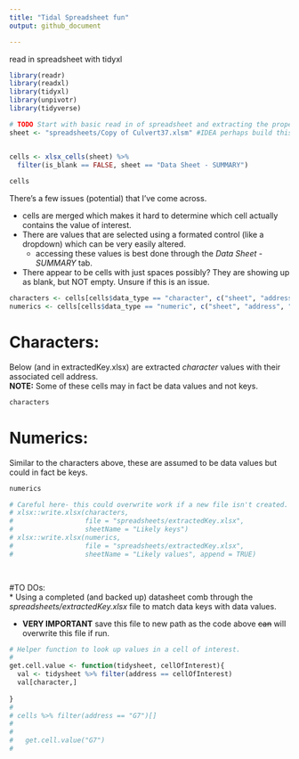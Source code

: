 ```yaml
---
title: "Tidal Spreadsheet fun"
output: github_document

---
```


read in spreadsheet with tidyxl
```r

library(readr)
library(readxl)
library(tidyxl)
library(unpivotr)
library(tidyverse)

```

```r

# TODO Start with basic read in of spreadsheet and extracting the proper cells.
sheet <- "spreadsheets/Copy of Culvert37.xlsm" #IDEA perhaps build this as a shiny gadget to allow for pushing onto the web for others?


cells <- xlsx_cells(sheet) %>% 
  filter(is_blank == FALSE, sheet == "Data Sheet - SUMMARY") 
  
cells

```
There's a few issues (potential) that I've come across.  

* cells are merged which makes it hard to determine which cell actually contains the value of interest.  
* There are values that are selected using a formated control (like a dropdown) which can be very easily altered.  
  + accessing these values is best done through the *Data Sheet - SUMMARY* tab.  
* There appear to be cells with just spaces possibly? They are showing up as blank, but NOT empty. Unsure if this is an issue.

```r
characters <- cells[cells$data_type == "character", c("sheet", "address", "character")]
numerics <- cells[cells$data_type == "numeric", c("sheet", "address", "numeric")]

```
# Characters:
Below (and in extractedKey.xlsx) are extracted *character* values with their associated cell address.  
**NOTE:** Some of these cells may in fact be data values and not keys.  

```r
characters
```

# Numerics:
Similar to the characters above, these are assumed to be data values but could in fact be keys.  
```r
numerics
```

```r
# Careful here- this could overwrite work if a new file isn't created.
# xlsx::write.xlsx(characters, 
#                  file = "spreadsheets/extractedKey.xlsx", 
#                  sheetName = "Likely keys") 
# xlsx::write.xlsx(numerics, 
#                  file = "spreadsheets/extractedKey.xlsx", 
#                  sheetName = "Likely values", append = TRUE)

  
```

#TO DOs:  
* Using a completed (and backed up) datasheet comb through the *spreadsheets/extractedKey.xlsx* file to match data keys with data values.   

* **VERY IMPORTANT** save this file to new path as the code above ~~can~~ will overwrite this file if run.

```r

# Helper function to look up values in a cell of interest.
# 
get.cell.value <- function(tidysheet, cellOfInterest){
  val <- tidysheet %>% filter(address == cellOfInterest)
  val[character,]
  
}
# 
# cells %>% filter(address == "G7")[]
#   
#   
#   get.cell.value("G7")
#   
```



